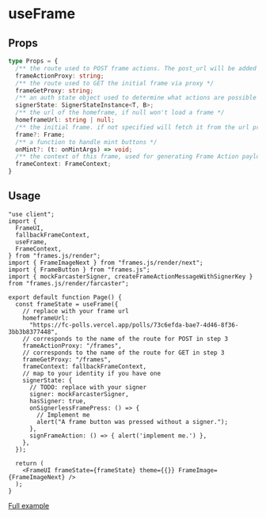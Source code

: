 # useFrame

## Props

```ts
type Props = {
  /** the route used to POST frame actions. The post_url will be added as a the `url` query parameter */
  frameActionProxy: string;
  /** the route used to GET the initial frame via proxy */
  frameGetProxy: string;
  /** an auth state object used to determine what actions are possible */
  signerState: SignerStateInstance<T, B>;
  /** the url of the homeframe, if null won't load a frame */
  homeframeUrl: string | null;
  /** the initial frame. if not specified will fetch it from the url prop */
  frame?: Frame;
  /** a function to handle mint buttons */
  onMint?: (t: onMintArgs) => void;
  /** the context of this frame, used for generating Frame Action payloads */
  frameContext: FrameContext;
}
```

## Usage

```tsx [frames.js/render/types.tsx]
"use client";
import {
  FrameUI,
  fallbackFrameContext,
  useFrame,
  FrameContext,
} from "frames.js/render";
import { FrameImageNext } from "frames.js/render/next";
import { FrameButton } from "frames.js";
import { mockFarcasterSigner, createFrameActionMessageWithSignerKey } from "frames.js/render/farcaster";

export default function Page() {
  const frameState = useFrame({
    // replace with your frame url
    homeframeUrl:
      "https://fc-polls.vercel.app/polls/73c6efda-bae7-4d46-8f36-3bb3b8377448",
    // corresponds to the name of the route for POST in step 3
    frameActionProxy: "/frames",
    // corresponds to the name of the route for GET in step 3
    frameGetProxy: "/frames",
    frameContext: fallbackFrameContext,
    // map to your identity if you have one
    signerState: {
      // TODO: replace with your signer
      signer: mockFarcasterSigner,
      hasSigner: true,
      onSignerlessFramePress: () => {
        // Implement me
        alert("A frame button was pressed without a signer.");
      },
      signFrameAction: () => { alert('implement me.') },
    },
  });

  return (
    <FrameUI frameState={frameState} theme={{}} FrameImage={FrameImageNext} />
  );
}
```

[Full example](/guides/display-frames.mdx)
